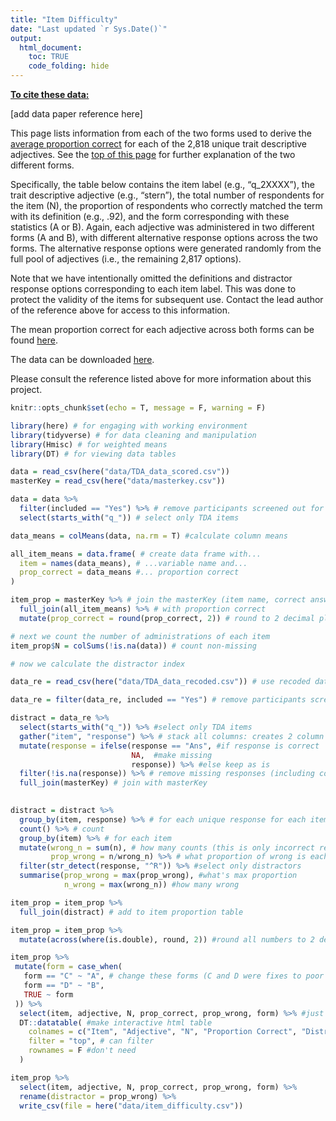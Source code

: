 ```yaml
---
title: "Item Difficulty"
date: "Last updated `r Sys.Date()`"
output: 
  html_document:
    toc: TRUE
    code_folding: hide
---
```


<u>**To cite these data:**</u>

[add data paper reference here]

This page lists information from each of the two forms used to derive the [average proportion correct](https://pie-lab.github.io/tda/tda-difficulty.html) for each of the 2,818 unique trait descriptive adjectives. See the [top of this page](https://pie-lab.github.io/tda/tda-difficulty.html) for further explanation of the two different forms.

Specifically, the table below contains the item label (e.g., "q_2XXXX"), the trait descriptive adjective (e.g., "stern"), the total number of respondents for the item (N), the proportion of respondents who correctly matched the term with its definition (e.g., .92), and the form corresponding with these statistics (A or B). Again, each adjective was administered in two different forms (A and B), with different alternative response options across the two forms. The alternative response options were generated randomly from the full pool of adjectives (i.e., the remaining 2,817 options).

Note that we have intentionally omitted the definitions and distractor response options corresponding to each item label. This was done to protect the validity of the items for subsequent use. Contact the lead author of the reference above for access to this information.

The mean proportion correct for each adjective across both forms can be found [here](https://pie-lab.github.io/tda/tda-difficulty.html).

The data can be downloaded [here](https://doi.org/10.7910/DVN/5T80PF).

Please consult the reference listed above for more information about this project.

```r
knitr::opts_chunk$set(echo = T, message = F, warning = F)
```

```r
library(here) # for engaging with working environment
library(tidyverse) # for data cleaning and manipulation
library(Hmisc) # for weighted means
library(DT) # for viewing data tables

data = read_csv(here("data/TDA_data_scored.csv"))
masterKey = read_csv(here("data/masterkey.csv"))

data = data %>%
  filter(included == "Yes") %>% # remove participants screened out for demographic and quality reasons
  select(starts_with("q_")) # select only TDA items

data_means = colMeans(data, na.rm = T) #calculate column means

all_item_means = data.frame( # create data frame with...
  item = names(data_means), # ...variable name and...
  prop_correct = data_means #... proportion correct
)

item_prop = masterKey %>% # join the masterKey (item name, correct answer, and form)
  full_join(all_item_means) %>% # with proportion correct
  mutate(prop_correct = round(prop_correct, 2)) # round to 2 decimal places

# next we count the number of administrations of each item
item_prop$N = colSums(!is.na(data)) # count non-missing

# now we calculate the distractor index

data_re = read_csv(here("data/TDA_data_recoded.csv")) # use recoded dataset

data_re = filter(data_re, included == "Yes") # remove participants screend out for demographic and quality reasons

distract = data_re %>%
  select(starts_with("q_")) %>% #select only TDA items
  gather("item", "response") %>% # stack all columns: creates 2 column data frame
  mutate(response = ifelse(response == "Ans", #if response is correct
                           NA,  #make missing
                           response)) %>% #else keep as is
  filter(!is.na(response)) %>% # remove missing responses (including correct responses)
  full_join(masterKey) # join with masterKey

  
distract = distract %>%
  group_by(item, response) %>% # for each unique response for each item
  count() %>% # count
  group_by(item) %>% # for each item
  mutate(wrong_n = sum(n), # how many counts (this is only incorrect responses)
         prop_wrong = n/wrong_n) %>% # what proportion of wrong is each response
  filter(str_detect(response, "^R")) %>% #select only distractors
  summarise(prop_wrong = max(prop_wrong), #what's max proportion
            n_wrong = max(wrong_n)) #how many wrong

item_prop = item_prop %>%
  full_join(distract) # add to item proportion table

item_prop = item_prop %>%
  mutate(across(where(is.double), round, 2)) #round all numbers to 2 decimal places
```

```r
item_prop %>%
 mutate(form = case_when(
   form == "C" ~ "A", # change these forms (C and D were fixes to poor or incorrect items)
   form == "D" ~ "B",
   TRUE ~ form
 )) %>%
  select(item, adjective, N, prop_correct, prop_wrong, form) %>% #just show these columns
  DT::datatable( #make interactive html table
    colnames = c("Item", "Adjective", "N", "Proportion Correct", "Distractor Index", "Form"), #col names
    filter = "top", # can filter
    rownames = F #don't need
  )
```

```r
item_prop %>%
  select(item, adjective, N, prop_correct, prop_wrong, form) %>%
  rename(distractor = prop_wrong) %>%
  write_csv(file = here("data/item_difficulty.csv"))
```

